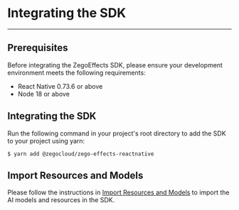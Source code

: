 # Integrating the SDK

---

## Prerequisites

Before integrating the ZegoEffects SDK, please ensure your development environment meets the following requirements:
- React Native 0.73.6 or above
- Node 18 or above

## Integrating the SDK

Run the following command in your project's root directory to add the SDK to your project using yarn:

```shell
$ yarn add @zegocloud/zego-effects-reactnative
```

## Import Resources and Models


Please follow the instructions in [Import Resources and Models](./import-resources-and-models.mdx) to import the AI models and resources in the SDK.
